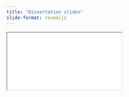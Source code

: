 ```yaml
---
title: "Dissertation slides"
slide-format: revealjs
---
```


```{=html}
<iframe class="slide-deck" src=defense_presentation_docs"></iframe>
```
